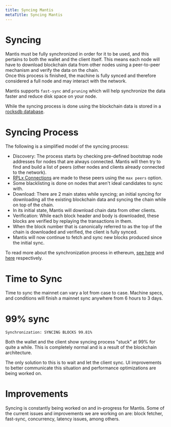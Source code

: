 ```yaml
---
title: Syncing Mantis
metaTitle: Syncing Mantis
---
```


# Syncing

Mantis must be fully synchronized in order for it to be used, and this pertains to both the wallet and the client itself. This means each node will have to download blockchain data from other nodes using a peer-to-peer mechanism and verify the data on the chain.  
Once this process is finished, the machine is fully synced and therefore considered a full node and may interact with the network.

Mantis supports `fast-sync` and `pruning` which will help synchronize the data faster and reduce disk space on your node.

While the syncing process is done using the blockchain data is stored in a [rocksdb database](https://rocksdb.org/).

# Syncing Process

The following is a simplified model of the syncing process:

* Discovery: The process starts by checking pre-defined bootstrap node addresses for nodes that are always connected. Mantis will then try to find and build a list of peers (other nodes and clients already connected to the network).  
* [RPLx Connections](https://github.com/ethereum/devp2p/blob/master/rlpx.md) are made to these peers using the `max peers` option.  
* Some blacklisting is done on nodes that aren't ideal candidates to sync with.
* Download: There are 2 main states while syncing; an initial syncing for downloading all the existing blockchain data and syncing the chain while on top of the chain.  
* In its initial state, Mantis will download chain data from other clients.
* Verification: While each block header and body is downloaded, these blocks are verified by replaying the transactions in them.
* When the block number that is canonically referred to as the top of the chain is downloaded and verified, the client is fully synced.
* Mantis will now continue to fetch and sync new blocks produced since the initial sync.

To read more about the synchronization process in ethereum, [see here](https://github.com/ethereum/devp2p/blob/master/caps/eth.md) and [here]() respectively.

# Time to Sync

Time to sync the mainnet can vary a lot from case to case. Machine specs, and conditions will finish a mainnet sync anywhere from 6 hours to 3 days.

# 99% sync

`Synchronization: SYNCING BLOCKS 99.81%`

Both the wallet and the client show syncing process "stuck" at 99% for quite a while. This is completely normal and is a result of the blockchain architecture.


The only solution to this is to wait and let the client sync. UI improvements to better communicate this situation and performance optimizations are being worked on.

# Improvements

Syncing is constantly being worked on and in-progress for Mantis. Some of the current issues and improvements we are working on are: block fetcher, fast-sync, concurrency, latency issues, among others.
